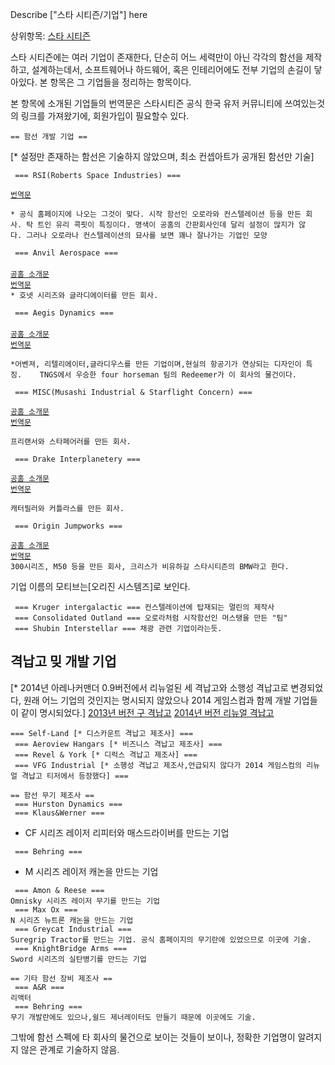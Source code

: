 Describe ["스타 시티즌/기업"] here


상위항목: [[스타 시티즌]]

스타 시티즌에는 여러 기업이 존재한다, 단순히 어느 세력만이 아닌 각각의 함선을 제작하고, 설계하는데서, 소프트웨어나 하드웨어, 혹은 인테리어에도 전부 기업의 손길이 닿아있다.
본 항목은 그 기업들을 정리하는 항목이다.

본 항목에 소개된 기업들의 번역문은 스타시티즌 공식 한국 유저 커뮤니티에 쓰여있는것의 링크를 가져왔기에, 회원가입이 필요할수 있다.



 == 함선 개발 기업 ==

[* 설정만 존재하는 함선은 기술하지 않았으며, 최소 컨셉아트가 공개된 함선만 기술]

  === RSI(Roberts Space Industries) ===

 [http://cafe.naver.com/starcitizenkorea/book4010853/349 번역문]

 * 공식 홈페이지에 나오는 그것이 맞다. 시작 함선인 오로라와 컨스텔레이션 등을 만든 회사. 탁 트인 유리 콕핏이 특징이다. 명색이 공홈의 간판회사인데 달리 설정이 많지가 않다. 그러나 오로라나 컨스텔레이션의 묘사를 보면 꽤나 잘나가는 기업인 모양


  === Anvil Aerospace ===
 
 [https://robertsspaceindustries.com/comm-link/transmission/12970-Anvil-Aerospace 공홈 소개문]
 [http://cafe.naver.com/starcitizenkorea/book4010853/351 번역문]
 * 호넷 시리즈와 글라디에이터를 만든 회사.


  === Aegis Dynamics ===
 
 [https://robertsspaceindustries.com/comm-link/transmission/13547-Galactic-Guide-Aegis-Dynamics 공홈 소개문]
 [http://cafe.naver.com/starcitizenkorea/book4010853/352 번역문]

 *어벤져, 리텔리에이터,글라디우스를 만든 기업이며,현실의 항공기가 연상되는 디자인이 특징.    TNGS에서 우승한 four horseman 팀의 Redeemer가 이 회사의 물건이다.


  === MISC(Musashi Industrial & Starflight Concern) ===

 [https://robertsspaceindustries.com/comm-link/transmission/13435-Galactic-Guide-MISC 공홈 소개문]
 [http://cafe.naver.com/starcitizenkorea/book4010853/3006 번역문]

 프리랜서와 스타페어러를 만든 회사.

  === Drake Interplanetery ===

 [https://robertsspaceindustries.com/comm-link/transmission/13441-Galactic-Guide-Drake-Interplanetary 공홈 소개문]
 [http://cafe.naver.com/starcitizenkorea/book4010853/4070 번역문]

 캐터필러와 커틀라스를 만든 회사.

  === Origin Jumpworks ===

 [https://robertsspaceindustries.com/comm-link/transmission/13157-Galactic-Guide-ORIGIN 공홈 소개문]
 [http://cafe.naver.com/starcitizenkorea/book4010853/350 번역문]
 300시리즈, M50 등을 만든 회사, 크리스가 비유하길 스타시티즌의 BMW라고 한다.
기업 이름의 모티브는[오리진 시스템즈]로 보인다.

  === Kruger intergalactic === 컨스텔레이션에 탑재되는 멀린의 제작사
  === Consolidated Outland === 오로라처럼 시작함선인 머스탱을 만든 "팀"
  === Shubin Interstellar === 채광 관련 기업이라는듯.


== 격납고 밎 개발 기업 ==

[* 2014년 아레나커맨더 0.9버전에서 리뉴얼된 세 격납고와 소행성 격납고로 변경되었다, 원래 어느 기업의 것인지는 명시되지 않았으나 2014 게임스컴과 함께 개발 기업들이 같이 명시되었다.]
[http://youtu.be/DwOS825zcks?list=UUTeLqJq1mXUX5WWoNXLmOIA 2013년 버전 구 격납고]
[http://youtu.be/dPspFrsuJCo?list=UUTeLqJq1mXUX5WWoNXLmOIA 2014년 버전 리뉴얼 격납고]
 === Self-Land [* 디스카운트 격납고 제조사] ===
  === Aeroview Hangars [* 비즈니스 격납고 제조사] ===
  === Revel & York [* 디럭스 격납고 제조사] ===
  === VFG Industrial [* 소행성 격납고 제조사,언급되지 않다가 2014 게임스컴의 리뉴얼 격납고 티저에서 등장했다] ===


 == 함선 무기 제조사 ==
  === Hurston Dynamics ===
  === Klaus&Werner ===
* CF 시리즈 레이저 리피터와 매스드라이버를 만드는 기업
  === Behring ===
* M 시리즈 레이저 캐논을 만드는 기업
  === Amon & Reese ===
 Omnisky 시리즈 레이저 무기를 만드는 기업
  === Max Ox ===
 N 시리즈 뉴트론 캐논을 만드는 기업
  === Greycat Industrial ===
 Suregrip Tractor를 만드는 기업. 공식 홈페이지의 무기란에 있었으므로 이곳에 기술.
  === KnightBridge Arms ===
 Sword 시리즈의 실탄병기를 만드는 기업

 == 기타 함선 장비 제조사 ==
  === A&R ===
 리액터
  === Behring ===
 무기 개발란에도 있으나,쉴드 제너레이터도 만들기 때문에 이곳에도 기술.

그밖에 함선 스펙에 타 회사의 물건으로 보이는 것들이 보이나, 정확한 기업명이 알려지지 않은 관계로 기술하지 않음.

